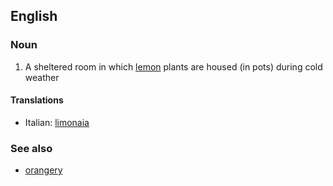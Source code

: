 ==English==

===Noun===
{{en-noun|lemonaries}}

# A sheltered room in which [[lemon]] plants are housed (in pots) during cold weather

====Translations====
{{trans-top}}
* Italian: [[limonaia]] {{f}}
{{trans-mid}}
{{trans-bottom}}

===See also===
* [[orangery]]